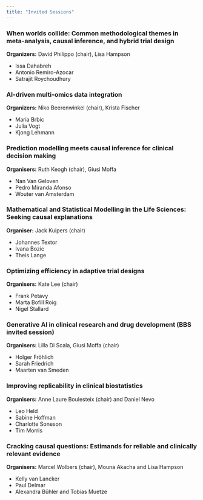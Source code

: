 ```yaml
---
title: "Invited Sessions"
---
```



### When worlds collide: Common methodological themes in meta-analysis, causal inference, and hybrid trial design
**Organizers:** David Philippo (chair), Lisa Hampson

* Issa Dahabreh 
*	Antonio Remiro-Azocar
*	Satrajit Roychoudhury 


### AI-driven multi-omics data integration
**Organizers:** Niko Beerenwinkel (chair), Krista Fischer\

*	Maria Brbic
*	Julia Vogt
*	Kjong Lehmann 


### Prediction modelling meets causal inference for clinical decision making
**Organisers:** Ruth Keogh (chair), Giusi Moffa

*	Nan Van Geloven 
*	Pedro Miranda Afonso
*	Wouter van Amsterdam


### Mathematical and Statistical Modelling in the Life Sciences: Seeking causal explanations
**Organiser:** Jack Kuipers (chair) 

-	Johannes Textor
-	Ivana Bozic
-	Theis Lange

### Optimizing efficiency in adaptive trial designs
**Organisers:** Kate Lee (chair)

*	Frank Petavy 
*	Marta Bofill Roig 
*	Nigel Stallard 

### Generative AI in clinical research and drug development (BBS invited session)
**Organisers:** Lilla Di Scala, Giusi Moffa (chair) 

*	Holger Fröhlich 
* Sarah Friedrich 
*	Maarten van Smeden 


### Improving replicability in clinical biostatistics
**Organisers:** Anne Laure Boulesteix (chair) and Daniel Nevo

*	Leo Held
*	Sabine Hoffman
*	Charlotte Soneson
*	Tim Morris


### Cracking causal questions: Estimands for reliable and clinically relevant evidence
**Organisers:** Marcel Wolbers (chair), Mouna Akacha and Lisa Hampson

*	Kelly van Lancker 
*	Paul Delmar 
*	Alexandra Bühler and Tobias Muetze 


